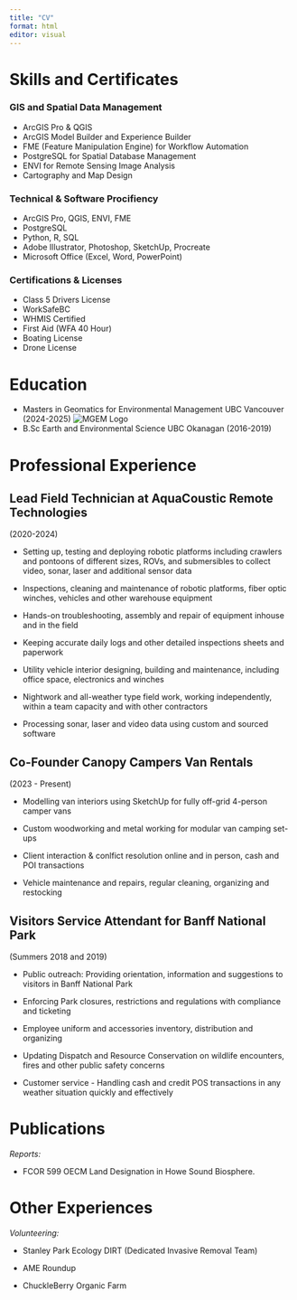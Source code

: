 ```yaml
---
title: "CV"
format: html
editor: visual
---
```


# Skills and Certificates

### GIS and Spatial Data Management

-   ArcGIS Pro & QGIS
-   ArcGIS Model Builder and Experience Builder
-   FME (Feature Manipulation Engine) for Workflow Automation
-   PostgreSQL for Spatial Database Management
-   ENVI for Remote Sensing Image Analysis
-   Cartography and Map Design

### Technical & Software Procifiency

-   ArcGIS Pro, QGIS, ENVI, FME
-   PostgreSQL
-   Python, R, SQL
-   Adobe Illustrator, Photoshop, SketchUp, Procreate
-   Microsoft Office (Excel, Word, PowerPoint)

### Certifications & Licenses

-   Class 5 Drivers License
-   WorkSafeBC
-   WHMIS Certified
-   First Aid (WFA 40 Hour)
-   Boating License
-   Drone License

# Education
-   Masters in Geomatics for Environmental Management UBC Vancouver (2024-2025) ![MGEM Logo](images/MGEM_logo.png)
-   B.Sc Earth and Environmental Science UBC Okanagan (2016-2019)

# Professional Experience

## Lead Field Technician at AquaCoustic Remote Technologies

(2020-2024)

-   Setting up, testing and deploying robotic platforms including crawlers and pontoons of different sizes, ROVs, and submersibles to collect video, sonar, laser and additional sensor data

-   Inspections, cleaning and maintenance of robotic platforms, fiber optic winches, vehicles and other warehouse equipment

-   Hands-on troubleshooting, assembly and repair of equipment inhouse and in the field

-   Keeping accurate daily logs and other detailed inspections sheets and paperwork

-   Utility vehicle interior designing, building and maintenance, including office space, electronics and winches

-   Nightwork and all-weather type field work, working independently, within a team capacity and with other contractors

-   Processing sonar, laser and video data using custom and sourced software\

## Co-Founder Canopy Campers Van Rentals

(2023 - Present)

-   Modelling van interiors using SketchUp for fully off-grid 4-person camper vans

-   Custom woodworking and metal working for modular van camping set-ups

-   Client interaction & conlfict resolution online and in person, cash and POI transactions

-   Vehicle maintenance and repairs, regular cleaning, organizing and restocking

## Visitors Service Attendant for Banff National Park

(Summers 2018 and 2019)

-   Public outreach: Providing orientation, information and suggestions to visitors in Banff National Park

-   Enforcing Park closures, restrictions and regulations with compliance and ticketing

-   Employee uniform and accessories inventory, distribution and organizing

-   Updating Dispatch and Resource Conservation on wildlife encounters, fires and other public safety concerns

-   Customer service - Handling cash and credit POS transactions in any weather situation quickly and effectively

# Publications

*Reports:*

-   FCOR 599 OECM Land Designation in Howe Sound Biosphere.

# Other Experiences

*Volunteering:*

-   Stanley Park Ecology DIRT (Dedicated Invasive Removal Team)

-   AME Roundup

-   ChuckleBerry Organic Farm
